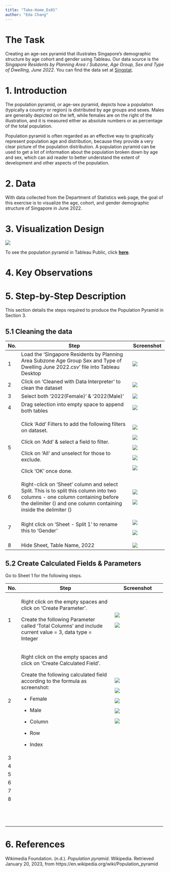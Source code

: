 ```yaml
---
title: "Take-Home_Ex01"
author: "Eda Chang"
---
```


# The Task

Creating an age-sex pyramid that illustrates Singapore's demographic structure by age cohort and gender using Tableau. Our data source is the *Singapore Residents by Planning Area / Subzone, Age Group, Sex and Type of Dwelling, June 2022*. You can find the data set at [Singstat](https://www.singstat.gov.sg/find-data/search-by-theme/population/geographic-distribution/latest-data "Population Trends").

# 1. Introduction

The population pyramid, or age-sex pyramid, depicts how a population (typically a country or region) is distributed by age groups and sexes. Males are generally depicted on the left, while females are on the right of the illustration, and it is measured either as absolute numbers or as percentage of the total population.

Population pyramid is often regarded as an effective way to graphically represent population age and distribution, because they provide a very clear picture of the population distribution. A population pyramid can be used to get a lot of information about the population broken down by age and sex, which can aid reader to better understand the extent of development and other aspects of the population.

# 2. Data

With data collected from the Department of Statistics web page, the goal of this exercise is to visualize the age, cohort, and gender demographic structure of Singapore in June 2022.

# 3. Visualization Design

![](images/image-1324773368.png)

To see the population pyramid in Tableau Public, click [**here**]{.underline}.

# 4. Key Observations

# 5. Step-by-Step Description

This section details the steps required to produce the Population Pyramid in Section 3.

## 5.1 Cleaning the data

+-----+-------------------------------------------------------------------------------------------------------------------------------------------------------------------------------------------------+----------------------------------------------------------+
| No. | Step                                                                                                                                                                                            | Screenshot                                               |
+=====+=================================================================================================================================================================================================+==========================================================+
| 1   | Load the 'Singapore Residents by Planning Area Subzone Age Group Sex and Type of Dwelling June 2022.csv' file into Tableau Desktop                                                              | ![](images/image-357682613.png)                          |
+-----+-------------------------------------------------------------------------------------------------------------------------------------------------------------------------------------------------+----------------------------------------------------------+
| 2   | Click on 'Cleaned with Data Interpreter' to clean the dataset                                                                                                                                   | ![](images/image-102312379.png)                          |
+-----+-------------------------------------------------------------------------------------------------------------------------------------------------------------------------------------------------+----------------------------------------------------------+
| 3   | Select both '2022(Female)' & '2022(Male)'                                                                                                                                                       | ![](images/image-1419471246.png)                         |
+-----+-------------------------------------------------------------------------------------------------------------------------------------------------------------------------------------------------+----------------------------------------------------------+
| 4   | Drag selection into empty space to append both tables                                                                                                                                           | ![](images/image-1627643494.png)                         |
+-----+-------------------------------------------------------------------------------------------------------------------------------------------------------------------------------------------------+----------------------------------------------------------+
| 5   | Click 'Add' Filters to add the following filters on dataset.                                                                                                                                    | ![](images/image-1249045247.png)                         |
|     |                                                                                                                                                                                                 |                                                          |
|     | Click on 'Add' & select a field to filter.                                                                                                                                                      | ![](images/image-617553951.png)                          |
|     |                                                                                                                                                                                                 |                                                          |
|     | Click on 'All' and unselect for those to exclude.                                                                                                                                               | ![](images/image-791384706.png)                          |
|     |                                                                                                                                                                                                 |                                                          |
|     | Click 'OK' once done.                                                                                                                                                                           | ![](images/image-636531291.png)                          |
|     |                                                                                                                                                                                                 |                                                          |
|     |                                                                                                                                                                                                 | ![](images/image-158889735.png)                          |
+-----+-------------------------------------------------------------------------------------------------------------------------------------------------------------------------------------------------+----------------------------------------------------------+
| 6   | Right-click on 'Sheet' column and select Split. This is to split this column into two columns - one column containing before the delimiter () and one column containing inside the delimiter () | ![](images/image-1003826478.png)                         |
|     |                                                                                                                                                                                                 |                                                          |
|     |                                                                                                                                                                                                 | ![](images/image-704665137.png)                          |
+-----+-------------------------------------------------------------------------------------------------------------------------------------------------------------------------------------------------+----------------------------------------------------------+
| 7   | Right click on 'Sheet - Split 1' to rename this to 'Gender'                                                                                                                                     | ![](images/image-1336143292.png)                         |
|     |                                                                                                                                                                                                 |                                                          |
|     |                                                                                                                                                                                                 | ![](images/image-1797975068.png)                         |
+-----+-------------------------------------------------------------------------------------------------------------------------------------------------------------------------------------------------+----------------------------------------------------------+
| 8   | Hide Sheet, Table Name, 2022                                                                                                                                                                    | ![](images/image-1708026497.png)                         |
+-----+-------------------------------------------------------------------------------------------------------------------------------------------------------------------------------------------------+----------------------------------------------------------+

## 5.2 Create Calculated Fields & Parameters

Go to Sheet 1 for the following steps.

+-----+----------------------------------------------------------------------------------------------------------+--------------------------------------------------------+
| No. | Step                                                                                                     | Screenshot                                             |
+=====+==========================================================================================================+========================================================+
| 1   | Right click on the empty spaces and click on 'Create Parameter'.                                         | ![](images/image-1588407711.png)                       |
|     |                                                                                                          |                                                        |
|     | Create the following Parameter called 'Total Columns' and include current value = 3, data type = Integer | ![](images/image-882174751.png)                        |
+-----+----------------------------------------------------------------------------------------------------------+--------------------------------------------------------+
| 2   | Right click on the empty spaces and click on 'Create Calculated Field'.                                  | ![](images/image-1063901354.png)                       |
|     |                                                                                                          |                                                        |
|     | Create the following calculated field according to the formula as screenshot:                            | ![](images/image-1835402956.png)                       |
|     |                                                                                                          |                                                        |
|     | -   Female                                                                                               | ![](images/image-593212130.png)                        |
|     |                                                                                                          |                                                        |
|     | -   Male                                                                                                 | ![](images/image-1152835092.png)                       |
|     |                                                                                                          |                                                        |
|     | -   Column                                                                                               | ![](images/image-1403136103.png)                       |
|     |                                                                                                          |                                                        |
|     | -   Row                                                                                                  |                                                        |
|     |                                                                                                          |                                                        |
|     | -   Index                                                                                                |                                                        |
+-----+----------------------------------------------------------------------------------------------------------+--------------------------------------------------------+
| 3   |                                                                                                          |                                                        |
+-----+----------------------------------------------------------------------------------------------------------+--------------------------------------------------------+
| 4   |                                                                                                          |                                                        |
+-----+----------------------------------------------------------------------------------------------------------+--------------------------------------------------------+
| 5   |                                                                                                          |                                                        |
+-----+----------------------------------------------------------------------------------------------------------+--------------------------------------------------------+
| 6   |                                                                                                          |                                                        |
+-----+----------------------------------------------------------------------------------------------------------+--------------------------------------------------------+
| 7   |                                                                                                          |                                                        |
+-----+----------------------------------------------------------------------------------------------------------+--------------------------------------------------------+
| 8   |                                                                                                          |                                                        |
+-----+----------------------------------------------------------------------------------------------------------+--------------------------------------------------------+
|     |                                                                                                          |                                                        |
+-----+----------------------------------------------------------------------------------------------------------+--------------------------------------------------------+
|     |                                                                                                          |                                                        |
+-----+----------------------------------------------------------------------------------------------------------+--------------------------------------------------------+
|     |                                                                                                          |                                                        |
+-----+----------------------------------------------------------------------------------------------------------+--------------------------------------------------------+
|     |                                                                                                          |                                                        |
+-----+----------------------------------------------------------------------------------------------------------+--------------------------------------------------------+
|     |                                                                                                          |                                                        |
+-----+----------------------------------------------------------------------------------------------------------+--------------------------------------------------------+
|     |                                                                                                          |                                                        |
+-----+----------------------------------------------------------------------------------------------------------+--------------------------------------------------------+
|     |                                                                                                          |                                                        |
+-----+----------------------------------------------------------------------------------------------------------+--------------------------------------------------------+
|     |                                                                                                          |                                                        |
+-----+----------------------------------------------------------------------------------------------------------+--------------------------------------------------------+
|     |                                                                                                          |                                                        |
+-----+----------------------------------------------------------------------------------------------------------+--------------------------------------------------------+
|     |                                                                                                          |                                                        |
+-----+----------------------------------------------------------------------------------------------------------+--------------------------------------------------------+
|     |                                                                                                          |                                                        |
+-----+----------------------------------------------------------------------------------------------------------+--------------------------------------------------------+
|     |                                                                                                          |                                                        |
+-----+----------------------------------------------------------------------------------------------------------+--------------------------------------------------------+

# 6. References

Wikimedia Foundation. (n.d.). *Population pyramid*. Wikipedia. Retrieved January 20, 2023, from https://en.wikipedia.org/wiki/Population_pyramid
